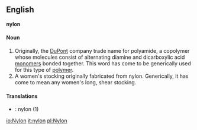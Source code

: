 ==English==
'''nylon'''

====Noun====

#Originally, the [[DuPont]] company trade name for polyamide, a copolymer whose molecules consist of alternating diamine and dicarboxylic acid [[monomer]]s bonded together.  This word has come to be generically used for this type of [[polymer]].  
#A women's stocking originally fabricated from nylon.  Generically, it has come to mean any women's long, shear stocking.

====Translations====
*{{sv}}: nylon (1)

[[io:Nylon]]
[[it:nylon]]
[[pl:Nylon]]